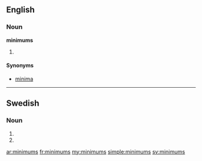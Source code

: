 ==English==

===Noun===
'''minimums'''

# {{plural of|[[minimum]]}}

====Synonyms====
* [[minima]]

----

==Swedish==

===Noun===
{{infl|sv|noun form}}

# {{sv-noun-form-indef-gen|minimum}}
# {{sv-noun-form-indef-gen-pl|minimum}}

[[ar:minimums]]
[[fr:minimums]]
[[my:minimums]]
[[simple:minimums]]
[[sv:minimums]]